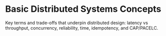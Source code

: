 
# Basic Distributed Systems Concepts

Key terms and trade-offs that underpin distributed design: latency vs throughput, concurrency, reliability, time, idempotency, and CAP/PACELC.

<DocCardList items={useCurrentSidebarCategory().items} />
